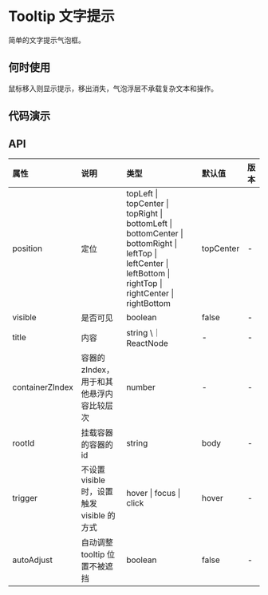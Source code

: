 


# Tooltip 文字提示

简单的文字提示气泡框。

## 何时使用

鼠标移入则显示提示，移出消失，气泡浮层不承载复杂文本和操作。

## 代码演示

<CodeBox title="基本" desc={descNormal} code={codeNormal}>
    <DemoNormal />
</CodeBox>

<CodeBox title="定位" desc={descPosition} code={codePosition}>
    <DemoPosition />
</CodeBox>

## API

<div className="api">

| 属性            | 说明                                       | 类型                                                                                                                                                           | 默认值    | 版本 |
| :-------------- | :----------------------------------------- | :------------------------------------------------------------------------------------------------------------------------------------------------------------- | :-------- | :--- |
| position        | 定位                                       | topLeft \| topCenter \| topRight \| bottomLeft \| bottomCenter \| bottomRight \| leftTop \| leftCenter \| leftBottom \| rightTop \| rightCenter \| rightBottom | topCenter | -    |
| visible         | 是否可见                                   | boolean                                                                                                                                                        | false     | -    |
| title           | 内容                                       | string \｜ ReactNode                                                                                                                                           | -         | -    |
| containerZIndex | 容器的 zIndex， 用于和其他悬浮内容比较层次 | number                                                                                                                                                         | -         | -    |
| rootId          | 挂载容器的容器的 id                        | string                                                                                                                                                         | body      | -    |
| trigger         | 不设置 visible 时，设置触发 visible 的方式 | hover \| focus \| click                                                                                                                                        | hover     | -    |
| autoAdjust      | 自动调整 tooltip 位置不被遮挡              | boolean                                                                                                                                                        | false     | -    |

</div>
